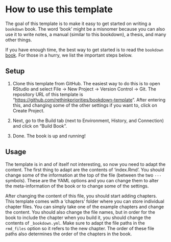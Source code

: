 # How to use this template

The goal of this template is to make it easy to get started on writing a `bookdown` book. The word 'book' might be a misnomer because you can also use it to write notes, a manual (similar to this bookdown), a thesis, and many other things.

If you have enough time, the best way to get started is to read the `bookdown` [book](https://bookdown.org/yihui/bookdown/). For those in a hurry, we list the important steps below.

## Setup

1.  Clone this template from GitHub. The easiest way to do this is to open RStudio and select File -> New Project -> Version Control -> Git. The repository URL of this template is "<https://github.com/rethinkpriorities/bookdown-template>". After entering this, and changing some of the other settings if you want to, click on Create Project.

2.  Next, go to the Build tab (next to Environment, History, and Connection) and click on "Build Book".

3.  Done. The book is up and running!

## Usage

The template is in and of itself not interesting, so now you need to adapt the content. The first thing to adapt are the contents of 'index.Rmd'. You should change some of the information at the top of the file (between the two `---` symbols). These are the YAML options and you can change them to alter the meta-information of the book or to change some of the settings.

After changing the content of this file, you should start adding chapters. This template comes with a 'chapters' folder where you can store individual chapter files. You can simply take one of the example chapters and change the content. You should also change the file names, but in order for the book to include the chapter when you build it, you should change the contents of `_bookdown.yml`. Make sure to adapt the file paths in the `rmd_files` option so it refers to the new chapter. The order of these file paths also determines the order of the chapters in the book.
